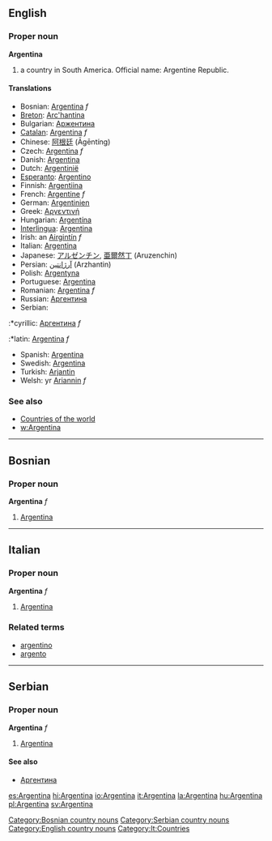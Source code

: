 ==English==
===Proper noun===
'''Argentina'''

# a country in South America. Official name: Argentine Republic.

====Translations====

*Bosnian: [[Argentina]] ''f''
*[[Breton]]: [[Arc'hantina]]
*Bulgarian: [[Аржентина]]
*[[Catalan]]: [[Argentina]] ''f''
*Chinese: [[阿根廷]] (Āgēntíng)
*Czech: [[Argentina]] ''f''
*Danish: [[Argentina]]
*Dutch: [[Argentinië]]
*[[Esperanto]]: [[Argentino]]
*Finnish: [[Argentiina]]
*French: [[Argentine]] ''f''
*German: [[Argentinien]]
*Greek: [[Αργεντινή]]
*Hungarian: [[Argentína]]
*[[Interlingua]]: [[Argentina]]
*Irish: an [[Airgintín]] ''f''
*Italian: [[Argentina]]
*Japanese: [[アルゼンチン]], [[亜爾然丁]] (Aruzenchin)
*Persian: [[آرژانتین]] (Arzhantin)
*Polish: [[Argentyna]]
*Portuguese: [[Argentina]]
*Romanian: [[Argentina]] ''f''
*Russian: [[Аргентина]]
*Serbian:
:*cyrillic: [[Аргентина]] ''f''
:*latin: [[Argentina]] ''f''
*Spanish: [[Argentina]]
*Swedish: [[Argentina]]
*Turkish: [[Arjantin]]
*Welsh: yr [[Ariannin]] ''f''

===See also===
*[[Countries of the world]]
*[[w:Argentina]]
----
==Bosnian==
===Proper noun===
'''Argentina''' ''f''
#[[Argentina]]
[[Category:Bosnian country nouns]]
----
==Italian==
===Proper noun===
'''Argentina''' ''f''
# [[Argentina]]
===Related terms===
*[[argentino]]
*[[argento]]
----
==Serbian==
===Proper noun===
'''Argentina''' ''f''
#[[Argentina]]
====See also====
*[[Аргентина]]
[[Category:Serbian country nouns]]

[[Category:English country nouns]]
[[Category:It:Countries]]

[[es:Argentina]]
[[hi:Argentina]]
[[io:Argentina]]
[[it:Argentina]]
[[la:Argentina]]
[[hu:Argentina]]
[[pl:Argentina]]
[[sv:Argentina]]
